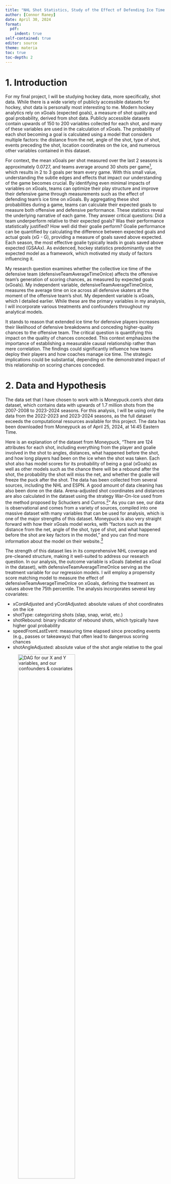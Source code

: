 ```yaml
---
title: "NHL Shot Statistics, Study of the Effect of Defending Ice Time on Expected Goals"
author: [Connor Raney]
date: April 30, 2024
format: 
  pdf:
    indent: true
self-contained: true
editor: source
theme: materia
toc: true
toc-depth: 2
---
```


# 1. Introduction

For my final project, I will be studying hockey data, more specifically, shot data. While there is a wide variety of publicly accessible datasets for hockey, shot data is personally most interesting to me. Modern hockey analytics rely on xGoals (expected goals), a measure of shot quality and goal probability, derived from shot data. Publicly accessible datasets contain upwards of 150 to 200 variables collected for each shot, and many of these variables are used in the calculation of xGoals. The probability of each shot becoming a goal is calculated using a model that considers multiple factors: the distance from the net, angle of the shot, type of shot, events preceding the shot, location coordinates on the ice, and numerous other variables contained in this dataset.

For context, the mean xGoals per shot measured over the last 2 seasons is approximately 0.0727, and teams average around 30 shots per game[^1], which results in 2 to 3 goals per team every game. With this small value, understanding the subtle edges and effects that impact our understanding of the game becomes crucial. By identifying even minimal impacts of variables on xGoals, teams can optimize their play structure and improve their defensive game through measurements such as the effect of defending team's ice time on xGoals. By aggregating these shot probabilities during a game, teams can calculate their expected goals to measure both offensive and defensive performance. These statistics reveal the underlying narrative of each game. They answer critical questions: Did a team underperform relative to their expected goals? Was their performance statistically justified? How well did their goalie perform? Goalie performance can be quantified by calculating the difference between expected goals and actual goals (xG - G), providing a measure of goals saved above expected. Each season, the most effective goalie typically leads in goals saved above expected (GSAAx). As evidenced, hockey statistics predominantly use the expected model as a framework, which motivated my study of factors influencing it.

[^1]: https://www.statmuse.com/nhl/ask/nhl-team-average-shots-on-goal-per-game-2024

My research question examines whether the collective ice time of the defensive team (defensiveTeamAverageTimeOnIce) affects the offensive team's generation of scoring chances, as measured by expected goals (xGoals). My independent variable, defensiveTeamAverageTimeOnIce, measures the average time on ice across all defensive skaters at the moment of the offensive team's shot. My dependent variable is xGoals, which I detailed earlier. While these are the primary variables in my analysis, I will incorporate various treatments and confounders throughout my analytical models.

It stands to reason that extended ice time for defensive players increases their likelihood of defensive breakdowns and conceding higher-quality chances to the offensive team. The critical question is quantifying this impact on the quality of chances conceded. This context emphasizes the importance of establishing a measurable causal relationship rather than mere correlation. The findings could significantly influence how teams deploy their players and how coaches manage ice time. The strategic implications could be substantial, depending on the demonstrated impact of this relationship on scoring chances conceded.

# 2. Data and Hypothesis

The data set that I have chosen to work with is Moneypuck.com's shot data dataset, which contains data with upwards of 1.7 million shots from the 2007-2008 to 2023-2024 seasons. For this analysis, I will be using only the data from the 2022-2023 and 2023-2024 seasons, as the full dataset exceeds the computational resources available for this project. The data has been downloaded from Moneypuck as of April 25, 2024, at 14:45 Eastern Time.

Here is an explanation of the dataset from Moneypuck, "There are 124 attributes for each shot, including everything from the player and goalie involved in the shot to angles, distances, what happened before the shot, and how long players had been on the ice when the shot was taken. Each shot also has model scores for its probability of being a goal (xGoals) as well as other models such as the chance there will be a rebound after the shot, the probability the shot will miss the net, and whether the goalie will freeze the puck after the shot. The data has been collected from several sources, including the NHL and ESPN. A good amount of data cleaning has also been done on the data. Arena-adjusted shot coordinates and distances are also calculated in the dataset using the strategy War-On-Ice used from the method proposed by Schuckers and Curros.[^2]" As you can see, our data is observational and comes from a variety of sources, compiled into one massive dataset with many variables that can be used for analysis, which is one of the major strengths of this dataset. Moneypuck is also very straight forward with how their xGoals model works, with "factors such as the distance from the net, angle of the shot, type of shot, and what happened before the shot are key factors in the model," and you can find more information about the model on their website.[^3]

[^2]: Information and download for the dataset can be found at: https://moneypuck.com/data.htm

[^3]: Information and download for the xGoals model can be found at: https://moneypuck.com/about.htm

The strength of this dataset lies in its comprehensive NHL coverage and pre-cleaned structure, making it well-suited to address our research question. In our analysis, the outcome variable is xGoals (labeled as xGoal in the dataset), with defensiveTeamAverageTimeOnIce serving as the treatment variable for our regression models. I will employ a propensity score matching model to measure the effect of defensiveTeamAverageTimeOnIce on xGoals, defining the treatment as values above the 75th percentile. The analysis incorporates several key covariates:

- xCordAdjusted and yCordAdjusted: absolute values of shot coordinates on the ice
- shotType: categorizing shots (slap, snap, wrist, etc.)
- shotRebound: binary indicator of rebound shots, which typically have higher goal probability
- speedFromLastEvent: measuring time elapsed since preceding events (e.g., passes or takeaways) that often lead to dangerous scoring chances
- shotAngleAdjusted: absolute value of the shot angle relative to the goal

![DAG for our X and Y variables, and our confounders & covariates](/Users/connorraney/Desktop/desktop/QTM3605/scripts/Final Project/dagimage.png){width=65%}

Drawing from extensive experience in both playing and observing hockey, I hypothesize a positive correlation between defensive ice time and xGoals conceded to the offensive team. While this relationship has received limited research attention, it aligns with fundamental hockey principles: extended ice time leads to increased player fatigue, potentially resulting in defensive breakdowns, mistakes, and reduced speed. The critical question is not whether this effect exists, but rather its magnitude. I predict a significant positive trend in xGoals as ice time increases, specifically hypothesizing a 10-20% increase in xGoals when defensiveTeamAverageTimeOnIce exceeds the 75th percentile. This hypothesis will be tested using the Propensity Score Matching model while controlling for the identified covariates and confounders.

# 3. Explore the Data

Initial exploration of the data revealed several noteworthy patterns. The primary analysis began with examining the distribution of xGoals relative to defendingTeamAverageTimeOnIce:

![defensiveTeamAverageTimeOnIce over xGoals (all shots)](/Users/connorraney/Desktop/desktop/QTM3605/scripts/Final Project/logisticmodel.png){width=75%}

The distribution exhibits an unexpected pattern: while there is a general upward trend, there are numerous outliers and a cluster of small values occurring after approximately 100 seconds of ice time. Despite this clustering pattern, the data shows increasing frequency of high xGoal values as ice time increases. The logistic regression trendline displays a shallow positive slope, indicating a weak but present positive relationship in this visualization.

Examination of central tendencies revealed that the average xGoals per shot is 0.07271334, lower than the anticipated value of approximately 0.1 per shot. The distribution pattern also deviated from expectations, showing an irregular pattern of rising and then declining values with high outliers, rather than the expected steady increase over time.

An important analytical consideration emerged regarding game situations. The original dataset lacked a specific variable for game states, necessitating the creation of situation filters to compare even strength (5v5) play with non-even strength situations (5v4 power play, 5v3, or 6v5 with pulled goalie). Analysis across these three categories - even strength shots, non-even strength shots, and all shots combined - yielded significant findings. The regression analysis (shown below) indicates that non-even strength situations, particularly power plays, demonstrated a notably stronger relationship between defensive ice time and xGoals compared to even strength situations. While this situational analysis was limited in scope, it suggests potential for further investigation into the relationship between game states and xGoals calculations.

![Linear Regressions for Each Situation (with defendingTeamAverageTimeOnIce)](/Users/connorraney/Desktop/desktop/QTM3605/scripts/Final Project/regressionspic.png){width=75%}

Several data preparation steps were necessary before proceeding to the propensity score model. The shotType variable required conversion to a factor type, and the yCordAdjusted variable needed transformation to absolute values, similar to the pre-adjusted xCordAdjusted variable.

Descriptive statistics for the numerical variables serving as confounders and covariates in the Propensity Score Matching model revealed some unexpected patterns. Most notably, rebound shots comprised only 7% of total shots, substantially lower than the anticipated 20-30%, despite the possibility of multiple rebounds per scoring chance. Other variables showed distributions within expected ranges:

![Descriptive Statistics for Numerical Covariates/ Confounders](/Users/connorraney/Desktop/desktop/QTM3605/scripts/Final Project/descriptivestats.png){width=50%}

# 4. Our Scenario - Propensity Score Matching

The Propensity Score Matching (PSM) analysis incorporates six variables to account for various effects contributing to xGoals:

1. Shot Location (x): xCordAdjusted (absolute value)
2. Shot Location (y): yCordAdjusted (absolute value)
3. Shot Type: shotType
4. Shot Rebound: shotRebound
5. Speed From Previous Event: speedFromLastEvent
6. Shot Angle: shotAngleAdjusted (absolute value)

Initially, shotDistance was considered but ultimately excluded due to its high correlation with xCordAdjusted. The first iteration of the PSM model used median defensiveTeamAverageTimeOnIce as the treatment variable; however, this resulted in a matched set nearly identical to the original dataset, yielding insignificant results. The final model employs the 75th percentile (44 seconds of defensiveTeamAverageTimeOnIce) as the treatment threshold, producing a matched dataset approximately half the size of the original, incorporating shots from all game situations. The balance and results of the treatment and control groups before and after matching are illustrated below:

![Raw differences between treatment and control group](/Users/connorraney/Desktop/desktop/QTM3605/scripts/Final Project/beforematching.png){width=75%}

![Differences between treatment and control group, Matched Sample](/Users/connorraney/Desktop/desktop/QTM3605/scripts/Final Project/aftermatching.png){width=75%}

The initial analysis revealed poor balance, with covariate distributions varying significantly between treatment and control groups. All variables except shotType showed significant p-values, with substantial differences in covariate coefficients. Post-matching analysis demonstrates improved balance between groups, with only speedFromLastEvent maintaining statistical significance, albeit with a considerably reduced coefficient compared to pre-matching values. The matching process effectively addressed many of the initial imbalances, resulting in better overall equilibrium between treatment and control groups. The effects estimated from both the original observational data and the PSM sample are presented below:

![Estimate with and without Propensity Score Matching](/Users/connorraney/Desktop/desktop/QTM3605/scripts/Final Project/psm.png){width=75%}

The PSM results reveal a substantial treatment effect, with an 11% increase in xGoals for the treatment group (p < .001). The treatment coefficient's progression—decreasing from 0.016 to 0.009 in the naive model with controls, then stabilizing at 0.008 in both PSM models—indicates robust treatment effects across different modeling approaches. Post-PSM analysis shows continued significance of covariates while maintaining treatment consistency, suggesting effective control of confounding variables through the matching process. The model's explanatory power improves significantly with the inclusion of covariates, as evidenced by R² increases from 0.005 to 0.338 in the naive model with controls, and from 0.001 to 0.301 in the PSM model with controls. These improvements indicate that the covariate-adjusted models explain a substantially larger proportion of variance in xGoals. The PSM model successfully demonstrates the consistent positive relationship between defensiveTeamAverageTimeOnIce and xGoals, with results remaining stable across both naive and PSM approaches when controlling for covariate effects.

# 5. Conclusions

This study addressed the question: Does the amount of time the defensive team (defensiveTeamAverageTimeOnIce) has collectively been on the ice affect the other (offensive) team's generation of scoring chances, measured by expected goals (xGoals)? Analysis through both naive models and PSM models, supported by effective matching processes, demonstrates that defensiveTeamAverageTimeOnIce significantly affects the offensive team's generation of scoring chances. The results show an 11% increase (0.008 xGoals) in expected goals for shots above the 75th percentile of defensiveTeamAverageTimeOnIce (44 seconds)—a substantial increase given the average xGoals per shot of 0.0727. In hockey, where marginal advantages accumulate over time, these findings have important implications for game management. The data suggests that keeping players on ice beyond 44 seconds (compared to the average of ~32 seconds) represents a measurable defensive liability. This evidence supports conventional wisdom favoring shorter shifts (around 30 seconds) and suggests that teams might benefit from even stricter ice-time management to maintain defensive effectiveness.

The research process yielded insights beyond the primary findings. The implementation of propensity score matching proved particularly instructive, highlighting the importance of proper data subsetting in the matching process and its impact on analytical outcomes. A significant limitation emerged from computational constraints—while the complete dataset contained 1.7 million shots, processing limitations of an M1 Mac restricted analysis to approximately 200,000 shots from two seasons, rather than the intended 10+ seasons. Access to more substantial computing resources, such as cluster or cloud computing, would likely strengthen the findings' confidence levels. This limitation raises questions of external validity: whether the observed patterns would persist across the full 1.5 million shots remains uncertain. Additionally, internal validity considerations arise from the numerous confounding variables affecting xGoals measurement, not all of which could be accounted for in the current model.

This research underscores an important methodological lesson: while perfect answers may remain elusive, carefully constructed models can provide valuable insights within acknowledged limitations. Future research opportunities include expanding the analysis to the complete dataset, refining the models, and potentially incorporating additional variables. The project successfully merged statistical methodology with practical hockey analytics, producing findings with potential applications for game strategy and player management.